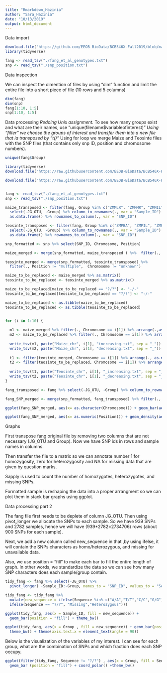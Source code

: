 ```yaml
---
title: "Rmarkdown_Hazinia"
author: "Sara_Hazinia"
date: "10/13/2019"
output: html_document
---
```

Data import
```r
download.file("https://github.com/EEOB-BioData/BCB546X-Fall2019/blob/master/assignments/UNIX_Assignment/fang_et_al_genotypes.txt", destfile = "./fang_et_al.txt")
library(tidyverse)

fang <- read_tsv("./fang_et_al_genotypes.txt")
snp <- read_tsv("./snp_position.txt")
```
Data inspection 

We can inspect the dimention of files by using "dim" function and limit the entire file into a short piece of file (10 rows and 5 columns)
```r
dim(fang)
dim(snp)
fang[1:10, 1:5]
snp[1:10, 1:5]
```

Data processing
*Redoing Unix assignment. 
*To see how many groups exist and what are their names, use "unique(filename$variableofinterest)"
*Using "filter" we choose the groups of interest and transfer them into a new file that ia transposed by "t()"
*Using for loop we merge Maize and Teosinte files with the SNP files (that contains only snp ID, position and chromosome numbers). 

```r
unique(fang$Group)

library(tidyverse)
download.file("https://raw.githubusercontent.com/EEOB-BioData/BCB546X-Fall2019/master/assignments/UNIX_Assignment/snp_position.txt", destfile = "./snp_position.txt")

download.file("https://raw.githubusercontent.com/EEOB-BioData/BCB546X-Fall2019/master/assignments/UNIX_Assignment/fang_et_al_genotypes.txt", destfile = "./fang_et_al_genotypes.txt")


fang <- read_tsv("./fang_et_al_genotypes.txt")
snp <- read_tsv("./snp_position.txt")

maize_transposed <- filter(fang, Group %in% c("ZMMLR", "ZMMMR", "ZMMIL")) %>% 
  select(-JG_OTU, -Group) %>% column_to_rownames(., var = "Sample_ID") %>% t()%>% 
  as.data.frame() %>% rownames_to_column(., var = "SNP_ID")

teosinte_transposed <- filter(fang, Group %in% c("ZMPBA", "ZMPIL", "ZMPJA")) %>% 
  select(-JG_OTU, -Group) %>% column_to_rownames(., var = "Sample_ID") %>% t()%>% 
  as.data.frame() %>% rownames_to_column(., var = "SNP_ID")

snp_formatted <- snp %>% select(SNP_ID, Chromosome, Position)

maize_merged <- merge(snp_formatted, maize_transposed ) %>%  filter(., Position != "multiple",  Chromosome != "unknown")

teosinte_merged <- merge(snp_formatted, teosinte_transposed) %>%
  filter(., Position != "multiple",  Chromosome != "unknown")

maize_to_be_replaced <- maize_merged %>% as.matrix()
teosinte_to_be_replaced <- teosinte_merged %>% as.matrix()

maize_to_be_replaced[maize_to_be_replaced == "?/?"] <- "-/-"
teosinte_to_be_replaced[teosinte_to_be_replaced == "?/?"] <- "-/-"

maize_to_be_replaced <- as.tibble(maize_to_be_replaced)
teosinte_to_be_replaced <- as.tibble(teosinte_to_be_replaced)


for (i in 1:10) {
 
  m1 <- maize_merged %>% filter(., Chromosome == i[1]) %>% arrange(.,as.numeric(Position))
  m2 <- maize_to_be_replaced %>% filter(., Chromosome == i[1]) %>% arrange(.,desc(as.numeric(Position)))
 
  write_tsv(m1, paste("Maize_chr", i[1], "increasing.txt", sep = "_"))
  write_tsv(m2, paste("Maize_chr", i[1], "decreasing.txt", sep = "_"))
 
  t1 <- filter(teosinte_merged, Chromosome == i[1]) %>% arrange(., as.numeric(Position))
  t2 <- filter(teosinte_to_be_replaced, Chromosome == i[1]) %>% arrange(., desc(as.numeric(Position)))
 
  write_tsv(t1, paste("Teosinte_chr", i[1], "_increasing.txt", sep = "_"))
  write_tsv(t2, paste("Teosinte_chr", i[1], "_decreasing.txt", sep = "_"))
}

fang_transposed <- fang %>% select(-JG_OTU, -Group) %>% column_to_rownames(., var = "Sample_ID") %>% t()%>% as.data.frame() %>% rownames_to_column(., var = "SNP_ID")

fang_SNP_merged <- merge(snp_formatted, fang_transposed) %>% filter(., Position !="multiple", Position !="unknown")

ggplot(fang_SNP_merged, aes(x= as.character(Chromosome))) + geom_bar(aes(fill = as.character(Chromosome))) + theme_bw()

ggplot(fang_SNP_merged, aes(x= as.numeric(Position))) + geom_density(aes(fill = as.character(Chromosome))) + facet_wrap(~ Chromosome, nrow =2, ncol =5) + theme_bw()


```

Graphs

First transpose fang original file by removing two columns that are not necessary (JG_OTU and Group). Now we have SNP ids in rows and sample names in columns. 

Then transfer the file to a matrix so we can annotate number 1 for homozygosity, zero for heterozygosity and NA for missing data that are given by question marks. 

Sapply is used to count the number of homozygotes, heterozygotes, and missing SNPs. 

Formatted sample is reshaping the data into a proper arrangment so we can plot them in stack bar graphs using ggplot. 



Data processing part 2

The fang file first needs to be deplete of column JG_OTU. Then using pivot_longer we allocate the SNPs to each sample. So we have 939 SNPs and 2782 samples, hence we will have (939*2782=2734706) rows (about 900 SNPs for each sample). 

Next, we add a new column called new_sequence in that ,by using ifelse, it will contain the SNPs characters as homo/heterozygous, and missing for unavailable data. 

Also, we use position = "fill" to make each bar to fill the entire length of graph. In other words, we standardize the data so we can see how many SNP characters does each sample/group contain. 
```r
tidy_fang <- fang %>% select(-JG_OTU) %>%
  pivot_longer( -Sample_ID:-Group, names_to = "SNP_ID", values_to = "Sequence")

tidy_fang <- tidy_fang %>%
  mutate(new_sequence = ifelse(Sequence %in% c("A/A","T/T","C/C","G/G"), "Homozygous",
  ifelse(Sequence == "?/?", "Missing","Heterozygous")))

ggplot(tidy_fang, aes(x = Sample_ID, fill = new_sequence)) +
  geom_bar(position = "fill") + theme_bw()

ggplot(tidy_fang, aes(x = Group , fill = new_sequence)) + geom_bar(position = "fill") +
  theme_bw() + theme(axis.text.x = element_text(angle = 90))

```
Below is the visualization of the variables of my interest. I can see for each group, what are the combination of SNPs and which fraction does each SNP occupy.  
```r
ggplot(filter(tidy_fang, Sequence != "?/?") , aes(x = Group, fill = Sequence)) +
  geom_bar (position = "fill") + coord_polar() +theme_bw()
```

